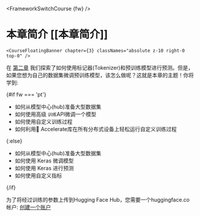 <FrameworkSwitchCourse {fw} />

# 本章简介 [[本章简介]]

`<CourseFloatingBanner
    chapter={3}
    classNames="absolute z-10 right-0 top-0"
/>`

在 [第二章](/course/chapter2) 我们探索了如何使用标记器(Tokenizer)和预训练模型进行预测。但是，如果您想为自己的数据集微调预训练模型，该怎么做呢？这就是本章的主题！你将学到:

{#if fw === 'pt'}

* 如何从模型中心(hub)准备大型数据集
* 如何使用高级 `训练`API微调一个模型
* 如何使用自定义训练过程
* 如何利用🤗 Accelerate库在所有分布式设备上轻松运行自定义训练过程

{:else}

* 如何从模型中心(hub)准备大型数据集
* 如何使用 Keras 微调模型
* 如何使用 Keras 进行预测
* 如何使用自定义指标

{/if}

为了将经过训练的参数上传到Hugging Face Hub，您需要一个huggingface.co帐户: [创建一个账户](https://huggingface.co/join)